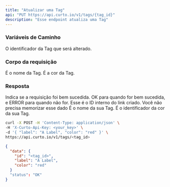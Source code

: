 ```yaml
---
title: "Atualizar uma Tag"
api: "PUT https://api.curto.io/v1/tags/{tag_id}"
description: "Esse endpoint atualiza uma Tag"
---
```


### Variáveis de Caminho

<ParamField path="tag_id" type="number">
  O identificador da Tag que será alterado.
</ParamField>

### Corpo da requisição

<ParamField body="label" type="string">
  É o nome da Tag.
</ParamField>

<ParamField body="color" type="string">
  É a cor da Tag.
</ParamField>

### Resposta

<ResponseField name="status" type="string">
  Indica se a requisição foi bem sucedida. OK para quando for bem sucedida, e ERROR para quando não for.
</ResponseField>

<ResponseField name="data" type="object">

<Expandable title="Tag Object">

<ResponseField name="id" type="string">
    Esse é o ID interno do link criado. Você não precisa memorizar esse dado
</ResponseField>

<ResponseField name="label" type="string">
    É o nome da sua Tag.
</ResponseField>

<ResponseField name="color" type="string">
    É o identificador da cor da sua Tag.
</ResponseField>

</Expandable>

</ResponseField>

<RequestExample>

```bash
curl -X POST -H 'Content-Type: application/json' \
-H 'X-Curto-Api-Key: <your_key>' \
-d '{ "label": "A Label", "color": "red" }' \
https://api.curto.io/v1/tags/<tag_id>
```

</RequestExample>

<ResponseExample>

```json Response
{
  "data": {
    "id": "<tag_id>",
    "label": "A Label",
    "color": "red"
  }
  "status": "OK"
}
```

</ResponseExample>
